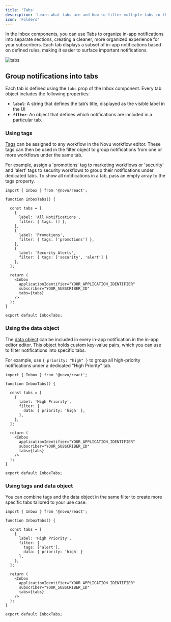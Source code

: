 ```yaml
---
title: 'Tabs'
description: 'Learn what tabs are and how to filter multiple tabs in the Novu Inbox component.'
icon: 'Folders'
---
```



In the Inbox components, you can use Tabs to organize in-app notifications into separate sections, creating a cleaner, more organized experience for your subscribers. Each tab displays a subset of in-app notifications based on defined rules, making it easier to surface important notifications.

![tabs](/images/inbox/tabs.gif)


## Group notifications into tabs

Each tab is defined using the `tabs` prop of the Inbox component. Every tab object includes the following properties:
- **`label`**: A string that defines the tab’s title, displayed as the visible label in the UI
- **`filter`**: An object that defines which notifications are included in a particular tab.

### Using tags

[Tags](/platform/workflow/tags) can be assigned to any workflow in the Novu workflow editor. These tags can then be used in the filter object to group notifications from one or more workflows under the same tab.

For example, assign a 'promotions' tag to marketing workflows or 'security' and 'alert' tags to security workflows to group their notifications under dedicated tabs. To show all notifications in a tab, pass an empty array to the tags property.


```tsx
import { Inbox } from '@novu/react';

function InboxTabs() {

  const tabs = [
    {
      label: 'All Notifications',
      filter: { tags: [] },
    },
    {
      label: 'Promotions',
      filter: { tags: ['promotions'] },
    },
    {
      label: 'Security Alerts',
      filter: { tags: ['security', 'alert'] }
    },
  ];
  
  return (
    <Inbox
      applicationIdentifier="YOUR_APPLICATION_IDENTIFIER"
      subscriber="YOUR_SUBSCRIBER_ID"
      tabs={tabs}
    />
  );
}

export default InboxTabs;
```

### Using the data object

The [data object](/platform/inbox/configuration/data-object) can be included in every in-app notification in the in-app editor editor. This object holds custom key-value pairs, which you can use to filter notifications into specific tabs.

For example, use `{ priority: "high" }` to group all high-priority notifications under a dedicated "High Priority" tab.

```tsx
import { Inbox } from '@novu/react';

function InboxTabs() {

  const tabs = [
    {
      label: 'High Priority',
      filter: {
        data: { priority: 'high' },
      },
    },
  ];
  
  return (
    <Inbox
      applicationIdentifier="YOUR_APPLICATION_IDENTIFIER"
      subscriber="YOUR_SUBSCRIBER_ID"
      tabs={tabs}
    />
  );
}

export default InboxTabs;
```

### Using tags and data object

You can combine tags and the data object in the same filter to create more specific tabs tailored to your use case.

```tsx
import { Inbox } from '@novu/react';

function InboxTabs() {

  const tabs = [
    {
      label: 'High Priority',
      filter: { 
        tags: ['alert'],
        data: { priority: 'high' }
      },
    },
  ];
  
  return (
    <Inbox
      applicationIdentifier="YOUR_APPLICATION_IDENTIFIER"
      subscriber="YOUR_SUBSCRIBER_ID"
      tabs={tabs}
    />
  );
}

export default InboxTabs;
```